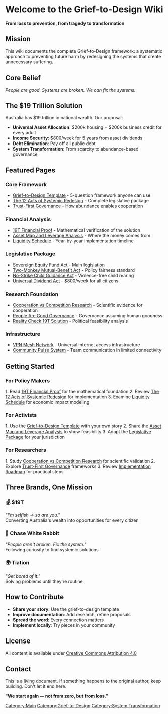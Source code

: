= Welcome to the Grief-to-Design Wiki =

'''From loss to prevention, from tragedy to transformation'''

== Mission ==
This wiki documents the complete Grief-to-Design framework: a systematic approach to preventing future harm by redesigning the systems that create unnecessary suffering.

== Core Belief ==
''People are good. Systems are broken. We can fix the systems.''

== The $19 Trillion Solution ==
Australia has $19 trillion in national wealth. Our proposal:
* '''Universal Asset Allocation''': $200k housing + $200k business credit for every adult
* '''Income Security''': $800/week for 5 years from asset dividends  
* '''Debt Elimination''': Pay off all public debt
* '''System Transformation''': From scarcity to abundance-based governance

== Featured Pages ==

=== Core Framework ===
* [[Grief-to-Design Template]] - 5-question framework anyone can use
* [[The 12 Acts of Systemic Redesign]] - Complete legislative package
* [[Trust-First Governance]] - How abundance enables cooperation

=== Financial Analysis ===
* [[19T Financial Proof]] - Mathematical verification of the solution
* [[Asset Map and Leverage Analysis]] - Where the money comes from
* [[Liquidity Schedule]] - Year-by-year implementation timeline

=== Legislative Package ===
* [[Sovereign Equity Fund Act]] - Main legislation
* [[Two-Monkey Mutual-Benefit Act]] - Policy fairness standard
* [[No-Strike Child Guidance Act]] - Violence-free child rearing
* [[Universal Dividend Act]] - $800/week for all citizens

=== Research Foundation ===
* [[Cooperation vs Competition Research]] - Scientific evidence for cooperation
* [[People Are Good Governance]] - Governance assuming human goodness
* [[Reality Check 19T Solution]] - Political feasibility analysis

=== Infrastructure ===
* [[VPN Mesh Network]] - Universal internet access infrastructure
* [[Community Pulse System]] - Team communication in limited connectivity

== Getting Started ==

=== For Policy Makers ===
1. Read [[19T Financial Proof]] for the mathematical foundation
2. Review [[The 12 Acts of Systemic Redesign]] for implementation
3. Examine [[Liquidity Schedule]] for economic impact modeling

=== For Activists ===
1. Use the [[Grief-to-Design Template]] with your own story
2. Share the [[Asset Map and Leverage Analysis]] to show feasibility
3. Adapt the [[Legislative Package]] for your jurisdiction

=== For Researchers ===
1. Study [[Cooperation vs Competition Research]] for scientific validation
2. Explore [[Trust-First Governance]] frameworks
3. Review [[Implementation Roadmap]] for practical steps

== Three Brands, One Mission ==

=== 💰 $19T ===
''"I'm selfish → so are you."''<br>
Converting Australia's wealth into opportunities for every citizen

=== 🐰 Chase White Rabbit ===
''"People aren't broken. Fix the system."''<br>
Following curiosity to find systemic solutions

=== 🌍 Tiation ===
''"Get bored of it."''<br>
Solving problems until they're routine

== How to Contribute ==

* '''Share your story''': Use the grief-to-design template
* '''Improve documentation''': Add research, refine proposals
* '''Spread the word''': Every connection matters
* '''Implement locally''': Try pieces in your community

== License ==
All content is available under [[Creative Commons Attribution 4.0]]

== Contact ==
This is a living document. If something happens to the original author, keep building. Don't let it end here.

'''"We start again — not from zero, but from loss."'''

[[Category:Main]]
[[Category:Grief-to-Design]]
[[Category:System Transformation]]
